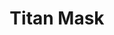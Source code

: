 ---
title: "Titan Mask"
meta_title: "Titan Mask craft"
description: "Craft de Titan Mask"
rank: "a"
draft: false
name: "Titan Mask"
recipe_img: "https://wiki.pokexgames.com/images/3/35/Titan_Mask.png"
level: 88
craft_time: 129600
result: 1
value_npc: 1
ingredients:
  - name: "Data UFO"
    quantity: 4
    item_img: "https://wiki.pokexgames.com/images/1/13/Data_Ufo.png"
    value_npc: 1
  - name: "Metal Stone"
    quantity: 1
    item_img: "https://wiki.pokexgames.com/images/b/b9/MetalStone.png"
    value_npc: 1
  - name: "Zap"
    quantity: 30
    item_img: "https://wiki.pokexgames.com/images/4/4f/Zap1.png"
    value_npc: 1
  - name: "Shock Topknot"
    quantity: 100
    item_img: "https://wiki.pokexgames.com/images/6/6e/Shock_Topknot.png"
    value_npc: 1
  - name: "Thunder Stone"
    quantity: 4
    item_img: "https://wiki.pokexgames.com/images/d/d3/Thunder-stone.gif"
    value_npc: 1
  - name: "Titanium Imam"
    quantity: 2
    item_img: "https://wiki.pokexgames.com/images/4/4d/Titanium_Imam.png"
    value_npc: 1
  - name: "Platinum Bar"
    quantity: 12
    item_img: "https://wiki.pokexgames.com/images/d/d2/Platinum_Bar.png"
    value_npc: 1
---